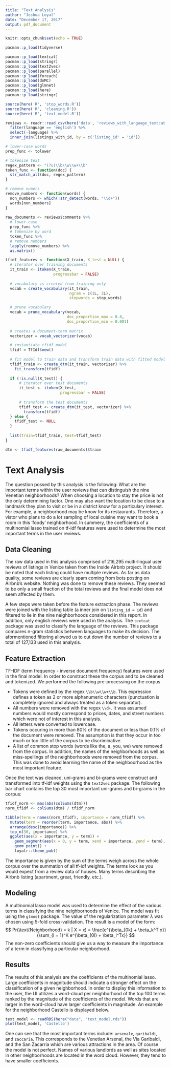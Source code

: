 ```yaml
---
title: "Text Analysis"
author: "Joshua Loyal"
date: "December 17, 2017"
output: pdf_document
---
```


```r
knitr::opts_chunk$set(echo = TRUE)

pacman::p_load(tidyverse)

pacman::p_load(textcat)
pacman::p_load(stringr)
pacman::p_load(text2vec)
pacman::p_load(parallel)
pacman::p_load(foreach)
pacman::p_load(doMC)
pacman::p_load(glmnet)
pacman::p_load(here)
pacman::p_load(stringr)

source(here('R', 'stop_words.R'))
source(here('R', 'cleaning.R'))
source(here('R', 'text_model.R'))
```

```r
reviews <- readr::read_csv(here('data', 'reviews_with_language_textcat.csv')) %>% 
  filter(language == 'english') %>% 
  select(-language) %>% 
  inner_join(listings_with_id, by = c('listing_id' = 'id'))
```

```r
# lower-case words
prep_func <- tolower

# tokenize text
regex_pattern <- "(?u)\\b\\w\\w+\\b"
token_func <- function(doc) {
  str_match_all(doc, regex_pattern)
}

# remove numers
remove_numbers <- function(words) {
  non_numbers <- which(!str_detect(words, "\\d+"))
  words[non_numbers]
}
  
raw_documents <- reviews$comments %>% 
  # lower-case
  prep_func %>% 
  # tokenize by word
  token_func %>% 
  # remove numbers
  lapply(remove_numbers) %>% 
  as.matrix()
```

```r
tfidf_features <- function(X_train, X_test = NULL) {
  # iterator over training documents
  it_train <- itoken(X_train, 
                     progressbar = FALSE)
  
  # vocabulary is created from training only
  vocab = create_vocabulary(it_train,
                            ngram = c(1L, 2L),
                            stopwords = stop_words)

  # prune vocabulary
  vocab = prune_vocabulary(vocab,
                           doc_proportion_max = 0.8,
                           doc_proportion_min = 0.001)
  
  # creates a document-term matrix
  vectorizer = vocab_vectorizer(vocab)

  # instantiate tfidf model
  tfidf = TfIdf$new()
  
  # fit model to train data and transform train data with fitted model
  tfidf_train <- create_dtm(it_train, vectorizer) %>% 
    fit_transform(tfidf)
  
  if (!is.null(X_test)) {
      # iterator over test documents
      it_test <- itoken(X_test,
                        progressbar = FALSE)
    
      # transform the test documents
      tfidf_test <- create_dtm(it_test, vectorizer) %>% 
        transform(tfidf)
  } else {
    tfidf_test <- NULL
  }
  
  list(train=tfidf_train, test=tfidf_test)
}

dtm <- tfidf_features(raw_documents)$train
```

# Text Analysis

The question possed by this analysis is the following: What are the important terms within the user reviews that can distinguish the nine Venetian neighborhoods? When choosing a location to stay the price is not the only determining factor. One may also want the location to be close to a landmark they plan to visit or be in a district know for a particulary interest. For example, a neighborhood may be know for its restaurants. Therefore, a vistor who plans to do a lot sampling of local cuisine may want to book a room in this 'foody' neighborhood. In summery, the coefficients of a multinomial lasso trained on tf-idf features were used to determine the most important terms in the user reviews.

## Data Cleaning

The raw data used in this analysis comprised of 216,295 multi-lingual user reviews of listings in Venice taken from the Inside Airbnb project. It should be noted that each listing could have multiple reviews. As far as data quality, some reviews are clearly spam coming from bots posting on Airbnb's website. Nothing was done to remove these reviews. They seemed to be only a small fraction of the total reviews and the final model does not seem affected by them.

A few steps were taken before the feature extraction phase. The reviews were joined with the listing table (a inner join on `listing_id = id`) and filtered to lie in the nine neighborhoods considered in this report. In addition, only english reviews were used in the analysis. The `textcat` package was used to classify the language of the reviews. This package compares n-gram statistics between languages to make its decision. The aformentioned filtering allowed us to cut down the number of reviews to a total of 127,133 used in this analysis.

## Feature Extraction

TF-IDF (term frequency - inverse document frequency) features were used in the final model. In order to construct these the corpus and to be cleaned and tokenized. We performed the following pre-processing on the corpus

- Tokens were defined by the regex `\\b\\w\\w+\\b`. This expression defines a token as 2 or more alphanumeric characters (punctuation is completely ignored and always treated as a token separator).
- All numbers were removed with the regex `\\d+`. It was assumed numbers would mostly correspond to prices, dates, and street numbers which were not of interest in this analysis.
- All letters were converted to lowercase.
- Tokens occuring in more than 80% of the document or less than 0.1% of the document were removed. The assumption is that they occur in too much or too little of the corpus to be discriminative. 
- A list of common stop words (words like the, a, you, we) were removed from the corpus. In addition, the names of the neighborhoods as well as miss-spellings of the neighborhoods were removed from the corpus. This was done to avoid learning the name of the neighboorhood as the most important feature.

Once the text was cleaned, uni-grams and bi-grams were construct and transformed into tf-idf weights using the `text2vec` package. The following bar chart contains the top 30 most important uni-grams and bi-grams in the corpus:

```r
tfidf_norm <- max(abs(colSums(dtm)))
norm_tfidf <- colSums(dtm) / tfidf_norm

tibble(term = names(norm_tfidf), importance = norm_tfidf) %>% 
  mutate(term = reorder(term, importance, abs)) %>% 
  arrange(desc(importance)) %>% 
  top_n(30, importance) %>% 
  ggplot(aes(x = importance, y = term)) +
    geom_segment(aes(x = 0, y = term, xend = importance, yend = term), color = "grey50") +
    geom_point() +
    loyalr::theme_pub()
```

The importance is given by the sum of the terms weigh across the whole corpus over the summation of all tf-idf weights. The terms look as you would expect from a review data of houses. Many terms describing the Airbnb listing (apartment, great, friendly, etc.).

## Modeling

A multinomial lasso model was used to determine the effect of the various terms in classifying the nine neighborhoods of Venice. The model was fit using the `glmnet` package. The value of the regularization parameter $\lambda$ was chosen using 5-fold cross-validation. The result is a model of the form:
$$
Pr(\text{Neighborhood} = k | X = x) = \frac{e^{\beta_{0k} + \beta_k^T x}}{\sum_{l = 1}^K e^{\beta_{0l} + \beta_l^Tx}}
$$
The non-zero coefficients should give us a way to measure the importance of a term in classifying a particular neighborhood. 

## Results

The results of this analysis are the coefficients of the multinomial lasso. Large coefficients in magnitude should indicate a stronger effect on the classification of a given neighborhood. In order to display this information to the user, the UI utilizes a word-cloud per neighborhood of the top 100 terms ranked by the magnitude of the coefficients of the model. Words that are larger in the word-cloud have larger coefficients in magnitude. An example for the neighborhood Castello is displayed below.

```r
text_model <- readRDS(here("data", "text_model.rds"))
plot(text_model, 'Castello')
```

One can see that the most important terms include: `arsenale`, `garibaldi`, and `zaccaria`. This corresponds to the Venetian Arsenal, the Via Garibaldi, and the San Zacarria which are various attractions in the area. Of course the model is not perfect. Names of various landlords as well as sites located in other neighborhoods are located in the word cloud. However, they tend to have smaller coefficients.
